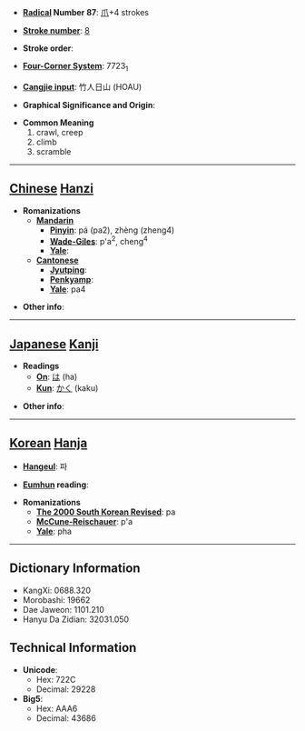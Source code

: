 * '''[[Wiktionary:Chinese radical index| Radical]] Number 87''': [[Wiktionary:Chinese radical index 爪|爪]]+4 strokes

* '''[[Wiktionary:Chinese total strokes index|Stroke number]]''': [[Wiktionary:Chinese total strokes index 8|8]]

* '''Stroke order''': 

* '''[[Wiktionary:Chinese four corner index|Four-Corner System]]''': 7723<sub>1</sub>

* '''[[Wiktionary:Chinese Cangjie index|Cangjie input]]''': 竹人日山 (HOAU)

* '''Graphical Significance and Origin''': 

* '''Common Meaning'''
*#crawl, creep
*# climb
*# scramble


----

== [[Chinese]] [[Hanzi]] ==

* '''Romanizations'''
** '''[[Mandarin]]'''
*** '''[[Pinyin]]''': pá (pa2), zhèng (zheng4)
*** '''[[Wade-Giles]]''': p'a<sup>2</sup>, cheng<sup>4</sup>
*** '''[[Yale]]''': 
** '''[[Cantonese]]'''
*** '''[[Jyutping]]''':
*** '''[[Penkyamp]]''': 
*** '''[[Yale]]''': pa4

* '''Other info''': 

----

== [[Japanese]] [[Kanji]] ==

* '''Readings'''
** '''[[On]]''': [[は]] (ha)
** '''[[Kun]]''': [[かく]] (kaku)

* '''Other info''':  

----

== [[Korean]] [[Hanja]] ==

* '''[[Hangeul]]''': 파

* '''[[Eumhun]] reading''': 

* '''Romanizations'''
** '''[[The 2000 South Korean Revised Romanization|The 2000 South Korean Revised]]''': pa
** '''[[McCune-Reischauer]]''': p'a
** '''[[Yale]]''': pha

----

== Dictionary Information ==

* KangXi: 0688.320
* Morobashi: 19662
* Dae Jaweon: 1101.210
* Hanyu Da Zidian: 32031.050

== Technical Information ==

* '''Unicode''':
** Hex: 722C
** Decimal: 29228
* '''Big5''':
** Hex: AAA6
** Decimal: 43686